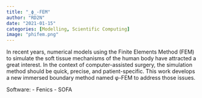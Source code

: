 ```yaml
---
title: "_ϕ_-FEM"
author: "RD2N"
date: "2021-01-15"
categories: [Modelling, Scientific Computing]
image: "phifem.png"
---
```


In recent years, numerical models using the Finite Elements Method (FEM) to simulate the soft tissue mechanisms of the human body have attracted a great interest. In the context of computer-assisted surgery, the simulation method should be quick, precise, and patient-specific. This work develops a new immersed boundary method named φ-FEM to address those issues.

Software:
- Fenics
- SOFA
